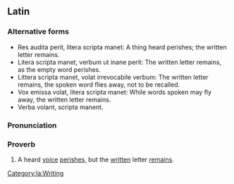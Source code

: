 ==Latin==

===Alternative forms===
* Res audita perit, litera scripta manet: A thing heard perishes; the written letter remains.
* Litera scripta manet, verbum ut inane perit: The written letter remains, as the empty word perishes.
* Littera scripta manet, volat irrevocabile verbum: The written letter remains, the spoken word flies away, not to be recalled.
* Vox emissa volat, litera scripta manet: While words spoken may fly away, the written letter remains.
* Verba volant, scripta manent.

===Pronunciation===
{{la-IPA|vōx audīta perit lītera scrīpta manet}}

===Proverb===
{{la-phrase|head=[[vōx]] [[auditus|audīta]] [[pereo|perit]], [[lītera]] [[scriptus|scrīpta]] [[maneo|manet]]}}

# A heard [[voice]] [[perish]]es, but the [[written]] letter [[remain]]s.

[[Category:la:Writing]]